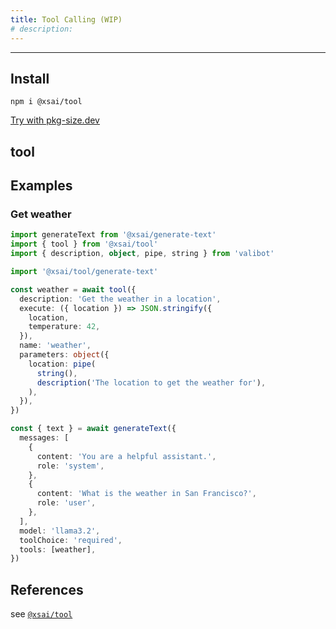 ```yaml
---
title: Tool Calling (WIP)
# description: 
---
```


---

## Install

```package-install
npm i @xsai/tool
```

[Try with pkg-size.dev](https://pkg-size.dev/@xsai/tool)

## tool

## Examples

### Get weather

```ts twoslash
import generateText from '@xsai/generate-text'
import { tool } from '@xsai/tool'
import { description, object, pipe, string } from 'valibot'

import '@xsai/tool/generate-text'

const weather = await tool({
  description: 'Get the weather in a location',
  execute: ({ location }) => JSON.stringify({
    location,
    temperature: 42,
  }),
  name: 'weather',
  parameters: object({
    location: pipe(
      string(),
      description('The location to get the weather for'),
    ),
  }),
})

const { text } = await generateText({
  messages: [
    {
      content: 'You are a helpful assistant.',
      role: 'system',
    },
    {
      content: 'What is the weather in San Francisco?',
      role: 'user',
    },
  ],
  model: 'llama3.2',
  toolChoice: 'required',
  tools: [weather],
})
```

## References

see [`@xsai/tool`](../references/tool)
